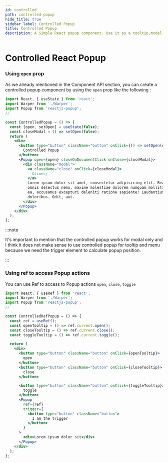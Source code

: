 ```yaml
---
id: controlled
path: controlled-popup
hide_title: true
sidebar_label: Controlled Popup
title: Controlled Popup
description: A Simple React popup component. Use it as a tooltip,modal,sub-menu and match more, In this Tuto, we introduce how you can create a controlled popup, so you can control you popup state completely ...
---
```



# Controlled React Popup

### Using `open` prop

As we already mentioned in the Component API section, you can create a controlled popup component by using the `open` prop like the following :

<ControlledPopup />

```jsx
import React, { useState } from 'react';
import Warper from './Warper';
import Popup from 'reactjs-popup';
//

const ControlledPopup = () => {
  const [open, setOpen] = useState(false);
  const closeModal = () => setOpen(false);
  return (
    <div>
      <button type="button" className="button" onClick={() => setOpen(o => !o)}>
        Controlled Popup
      </button>
      <Popup open={open} closeOnDocumentClick onClose={closeModal}>
        <div className="modal">
          <a className="close" onClick={closeModal}>
            &times;
          </a>
          Lorem ipsum dolor sit amet, consectetur adipisicing elit. Beatae magni
          omnis delectus nemo, maxime molestiae dolorem numquam mollitia, voluptate
          ea, accusamus excepturi deleniti ratione sapiente! Laudantium, aperiam
          doloribus. Odit, aut.
        </div>
      </Popup>
    </div>
  );
};
```

:::note

It's important to mention that the controlled popup works for modal only and I think it does not make sense to use controlled popup for tooltip and menu because we need the trigger element to calculate popup position.

:::

### Using ref to access Popup actions

You can use Ref to access to Popup actions `open`, `close`, `toggle`

<ControlledRefPopup />

```jsx
import React, { useRef } from 'react';
import Warper from './Warper';
import Popup from 'reactjs-popup';
//

const ControlledRefPopup = () => {
  const ref = useRef();
  const openTooltip = () => ref.current.open();
  const closeTooltip = () => ref.current.close();
  const toggleTooltip = () => ref.current.toggle();

  return (
    <div>
      <button type="button" className="button" onClick={openTooltip}>
        open
      </button>
      <button type="button" className="button" onClick={closeTooltip}>
        close
      </button>

      <button type="button" className="button" onClick={toggleTooltip}>
        toggle
      </button>
      <Popup
        ref={ref}
        trigger={
          <button type="button" className="button">
            I am the trigger
          </button>
        }
      >
        <div>Lorem ipsum dolor sit</div>
      </Popup>
    </div>
  );
};
```
